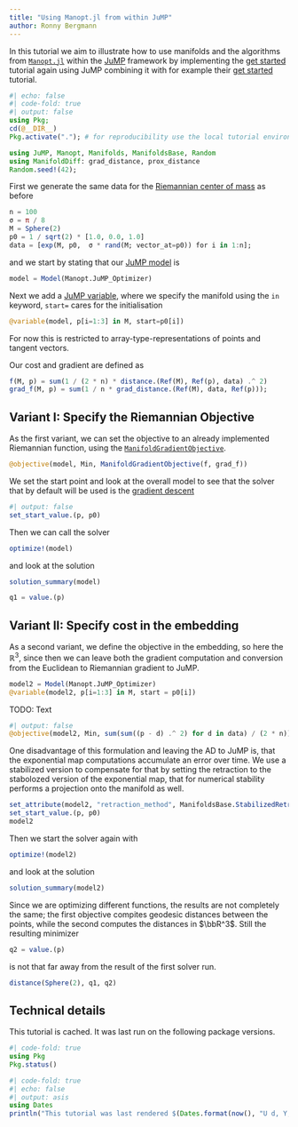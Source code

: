 ```yaml
---
title: "Using Manopt.jl from within JuMP"
author: Ronny Bergmann
---
```


In this tutorial we aim to illustrate how to use manifolds and the algorithms from [`Manopt.jl`](https://manoptjl.org) within the [JuMP](https://jump.dev) framework by implementing the [get started](getstarted.md) tutorial again using JuMP combining it with for example their [get started](https://jump.dev/JuMP.jl/stable/tutorials/getting_started/getting_started_with_JuMP/#Getting-started-with-JuMP) tutorial.

```julia
#| echo: false
#| code-fold: true
#| output: false
using Pkg;
cd(@__DIR__)
Pkg.activate("."); # for reproducibility use the local tutorial environment.
```

```julia
using JuMP, Manopt, Manifolds, ManifoldsBase, Random
using ManifoldDiff: grad_distance, prox_distance
Random.seed!(42);
```

First we generate the same data for the [Riemannian center of mass](getstarted.md) as before

```julia
n = 100
σ = π / 8
M = Sphere(2)
p0 = 1 / sqrt(2) * [1.0, 0.0, 1.0]
data = [exp(M, p0,  σ * rand(M; vector_at=p0)) for i in 1:n];
```

and we start by stating that our [JuMP model](https://jump.dev/JuMP.jl/stable/manual/models/) is

```julia
model = Model(Manopt.JuMP_Optimizer)
```

Next we add a [JuMP variable](https://jump.dev/JuMP.jl/stable/manual/variables/),
where we specify the manifold using the `in` keyword, `start=` cares for the initialisation

```julia
@variable(model, p[i=1:3] in M, start=p0[i])
```

For now this is restricted to array-type-representations of points and tangent vectors.

Our cost and gradient are defined as

```julia
f(M, p) = sum(1 / (2 * n) * distance.(Ref(M), Ref(p), data) .^ 2)
grad_f(M, p) = sum(1 / n * grad_distance.(Ref(M), data, Ref(p)));
```

## Variant I: Specify the Riemannian Objective

As the first variant, we can set the objective to an already implemented Riemannian function,
using the [`ManifoldGradientObjective`](@ref).

```julia
@objective(model, Min, ManifoldGradientObjective(f, grad_f))
```

We set the start point and look at the overall model to see that the solver that by default will be used is the [gradient descent](../solvers/gradient_descent.md)

```julia
#| output: false
set_start_value.(p, p0)
```

Then we can call the solver

```julia
optimize!(model)
```

and look at the solution

```julia
solution_summary(model)
```

```julia
q1 = value.(p)
```

## Variant II: Specify cost in the embedding

As a second variant, we define the objective in the embedding, so here the $\mathbb R^3$,
since then we can leave both the gradient computation and conversion from the Euclidean
to Riemannian gradient to JuMP.

```julia
model2 = Model(Manopt.JuMP_Optimizer)
@variable(model2, p[i=1:3] in M, start = p0[i])
```

TODO: Text

```julia
#| output: false
@objective(model2, Min, sum(sum((p - d) .^ 2) for d in data) / (2 * n))
```

One disadvantage of this formulation and leaving the AD to JuMP is, that the
exponential map computations accumulate an error over time. We use a stabilized version
to compensate for that by setting the retraction to the stabolozed version of the exponential map, that for numerical stability performs a projection onto the manifold as well.

```julia
set_attribute(model2, "retraction_method", ManifoldsBase.StabilizedRetraction(ExponentialRetraction()))
set_start_value.(p, p0)
model2
```

Then we start the solver again with

```julia
optimize!(model2)
```

and look at the solution

```julia
solution_summary(model2)
```

Since we are optimizing different functions, the results are not completely the same; the first objective compites geodesic distances between the points,
while the second computes the distances in $\bbR^3$.
Still the resulting minimizer

```julia
q2 = value.(p)
```

is not that far away from the result of the first solver run.

```julia
distance(Sphere(2), q1, q2)
```

## Technical details

This tutorial is cached. It was last run on the following package versions.

```julia
#| code-fold: true
using Pkg
Pkg.status()
```
```julia
#| code-fold: true
#| echo: false
#| output: asis
using Dates
println("This tutorial was last rendered $(Dates.format(now(), "U d, Y, HH:MM:SS")).");
```